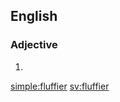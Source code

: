 ==English==

===Adjective===
{{head|en}}

# {{en-comparative of|fluffy}}

[[simple:fluffier]]
[[sv:fluffier]]